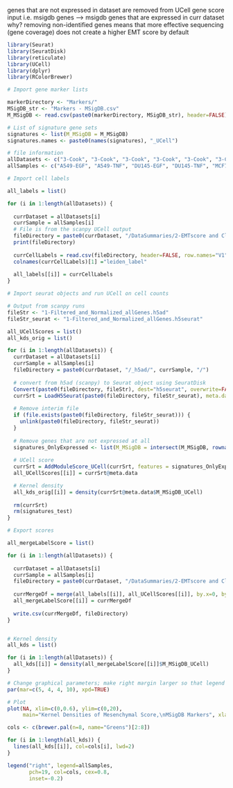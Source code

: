 genes that are not expressed in dataset are removed from UCell gene score input
  i.e. msigdb genes --> msigdb genes that are expressed in curr dataset
why? removing non-identified genes means that more effective sequencing (gene coverage) does not create a higher EMT score by default

```r
library(Seurat)
library(SeuratDisk)
library(reticulate)
library(UCell)
library(dplyr)
library(RColorBrewer)
```


```r

# Import gene marker lists

markerDirectory <- "Markers/"
MSigDB_str <- "Markers - MSigDB.csv"
M_MSigDB <- read.csv(paste0(markerDirectory, MSigDB_str), header=FALSE)[, 1]

# List of signature gene sets
signatures <- list(M_MSigDB = M_MSigDB)
signatures.names <- paste0(names(signatures), "_UCell")

# file information
allDatasets <- c("3-Cook", "3-Cook", "3-Cook", "3-Cook", "3-Cook", "3-Cook", "3-Cook")
allSamples <- c("A549-EGF", "A549-TNF", "DU145-EGF", "DU145-TNF", "MCF7-EGF", "MCF7-TGFB1", "MCF7-TNF")

```


```r

# Import cell labels

all_labels = list()

for (i in 1:length(allDatasets)) {
  
  currDataset = allDatasets[i]
  currSample = allSamples[i]
  # File is from the scanpy UCell output
  fileDirectory = paste0(currDataset, "/DataSummaries/2-EMTscore and Clustering/Cells with Cluster Labels - ", currSample, ".csv")
  print(fileDirectory)
  
  currCellLabels = read.csv(fileDirectory, header=FALSE, row.names="V1")
  colnames(currCellLabels)[1] ="leiden_label"
  
  all_labels[[i]] = currCellLabels
}

```



```r

# Import seurat objects and run UCell on cell counts

# Output from scanpy runs
fileStr <- "1-Filtered_and_Normalized_allGenes.h5ad"
fileStr_seurat <- "1-Filtered_and_Normalized_allGenes.h5seurat"

all_UCellScores = list()
all_kds_orig = list()

for (i in 1:length(allDatasets)) {
  currDataset = allDatasets[i]
  currSample = allSamples[i]
  fileDirectory = paste0(currDataset, "/_h5ad/", currSample, "/")
  
  # convert from h5ad (scanpy) to Seurat object using SeuratDisk
  Convert(paste0(fileDirectory, fileStr), dest="h5seurat", overwrite=FALSE)
  currSrt = LoadH5Seurat(paste0(fileDirectory, fileStr_seurat), meta.data=FALSE)
  
  # Remove interim file
  if (file.exists(paste0(fileDirectory, fileStr_seurat))) {
    unlink(paste0(fileDirectory, fileStr_seurat))
  }
  
  # Remove genes that are not expressed at all
  signatures_OnlyExpressed <- list(M_MSigDB = intersect(M_MSigDB, rownames(currSrt)))
  
  # UCell score
  currSrt = AddModuleScore_UCell(currSrt, features = signatures_OnlyExpressed)
  all_UCellScores[[i]] = currSrt@meta.data

  # Kernel density
  all_kds_orig[[i]] = density(currSrt@meta.data$M_MSigDB_UCell)
  
  rm(currSrt)
  rm(signatures_test)
}

```



```r

# Export scores

all_mergeLabelScore = list()

for (i in 1:length(allDatasets)) {
  
  currDataset = allDatasets[i]
  currSample = allSamples[i]
  fileDirectory = paste0(currDataset, "/DataSummaries/2-EMTscore and Clustering/Cells with Cluster Labels - ", currSample, ", UCellScore.csv")
  
  currMergeDf = merge(all_labels[[i]], all_UCellScores[[i]], by.x=0, by.y=0, all=FALSE)
  all_mergeLabelScore[[i]] = currMergeDf
  
  write.csv(currMergeDf, fileDirectory)
}


# Kernel density
all_kds = list()

for (i in 1:length(allDatasets)) {
  all_kds[[i]] = density(all_mergeLabelScore[[i]]$M_MSigDB_UCell)
}

```


```r

# Change graphical parameters; make right margin larger so that legend can extend
par(mar=c(5, 4, 4, 10), xpd=TRUE)

# Plot
plot(NA, xlim=c(0,0.6), ylim=c(0,20),
     main="Kernel Densities of Mesenchymal Score,\nMSigDB Markers", xlab="EMTscore")

cols <- c(brewer.pal(n=8, name="Greens")[2:8])

for (i in 1:length(all_kds)) {
  lines(all_kds[[i]], col=cols[i], lwd=2)
}

legend("right", legend=allSamples,
       pch=19, col=cols, cex=0.8,
       inset=-0.2)

```

